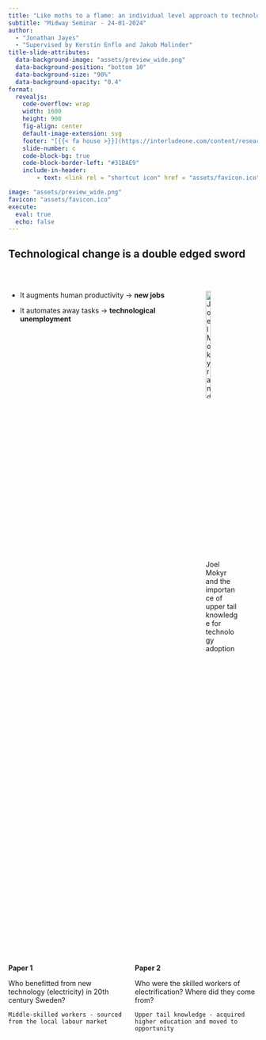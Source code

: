 ```yaml
---
title: "Like moths to a flame: an individual level approach to technological change in 20th century Sweden"
subtitle: "Midway Seminar - 24-01-2024"
author: 
  - "Jonathan Jayes"
  - "Supervised by Kerstin Enflo and Jakob Molinder"
title-slide-attributes:
  data-background-image: "assets/preview_wide.png"
  data-background-position: "bottom 10"
  data-background-size: "90%"
  data-background-opacity: "0.4"
format: 
  revealjs:
    code-overflow: wrap
    width: 1600
    height: 900
    fig-align: center
    default-image-extension: svg
    footer: "[{{< fa house >}}](https://interludeone.com/content/research.html)"
    slide-number: c
    code-block-bg: true
    code-block-border-left: "#31BAE9"
    include-in-header: 
        - text: <link rel = "shortcut icon" href = "assets/favicon.ico" />

image: "assets/preview_wide.png"
favicon: "assets/favicon.ico"
execute: 
  eval: true
  echo: false
---
```


## Technological change is a double edged sword

<br>

::: {.columns}
::: {.column width="70%"}
- It augments human productivity -> **new jobs**

- It automates away tasks -> **technological unemployment**

:::
::: {.column width="30%"}

![Joel Mokyr and the importance of upper tail knowledge for technology adoption](assets/Joel_Mokyr.png){width=40%}
:::
::: 



::: {.columns}
::: {.column}
**Paper 1**

Who benefitted from new technology (electricity) in 20th century Sweden?

`Middle-skilled workers - sourced from the local labour market`

:::
::: {.column}
**Paper 2**

Who were the skilled workers of electrification? Where did they come from?

`Upper tail knowledge - acquired higher education and moved to opportunity`

:::
:::
